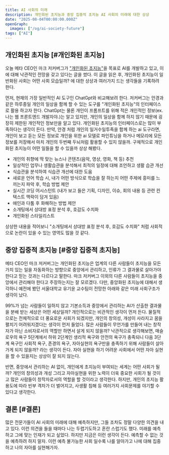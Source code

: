 ```yaml
---
title: AI 사회의 미래
description: 개인회된 초지능과 중앙 집중적 초지능 AI 사회의 미래에 대한 상상
date: "2025-08-04T00:00:00.000Z"
openGraph:
  images: ["/og/ai-society-future"]
tags: ["AI"]
---
```


## 개인화된 초지능 [#개인화된 초지능]

오늘 메타 CEO인 마크 저커버그가 ["개인화된 초지능"](https://www.meta.com/superintelligence/)을 목표로 AI를 개발하고 있고, 이에 대해 낙관적인 전망을 갖고 있다는 글을 썼다.
이 글을 읽은 후, 개인화된 초지능이 일반화된 사회는 어떤 사회 모습일까? 에 대한 상상과 여러가지 드는 생각들을 기록하려 한다.

먼저, 현재의 가장 일반적인 AI 도구인 ChatGpt와 비교해보려 한다. 저커버그는 안경과 같은 하루종일 개인의 일상을 함께 할 수 있는 도구를 "개인화된 초지능"의 인터페이스로 활용 하고자 한다.
ChatGpt는 물론 개인이 프롬프트를 위해 적은 개인적인 정보(ex. 나는 웹 프론트엔드 개발자야.)는 알고 있지만, 개인의 일상을 함께 하지 않기 때문에 굉장히 제한된 개인적인 정보만을 알고 있다. 개인화된 초지능의 인터페이스로는 많이 부족하다는 생각이 든다. 만약, 안경 처럼 개인의 일거수일투족을 함께 하는 ai 도구라면, 개인이 보고 듣는 모든 정보로 개인을 위한 ai 모델로 파인튜닝을 하거나 메모리에 모든 정보를 저장해서 마치 개인의 두번째 두뇌처럼 활용할 수 있지 않을까. 구체적으로 개인화된 초지능이 어떤 일들을 할 수 있을까 상상 해봤다.

- 개인의 취향에 딱 맞는 뉴스나 콘텐츠(음악, 영상, 영화, 책 등) 추천
- 일상적인 업무나 생활습관을 분석해서 최적의 일정에 대해 조언하고 생활 습관 개선
- 식습관을 분석하여 식습관 개선에 대한 도움
- 새로운 언어 학습 시, 내가 어떤 방식으로 학습을 잘 하는지 어떤 주제에 흥미를 느끼는지 파악 후, 학습 방법 제안
- 실시간 코딩 어시스턴트 (내가 보고 들은 기획, 디자인, 이슈, 회의 내용 등 관련 컨텍스트 맥락이 담겨 있음)
- 애인과 다툼 후 화해하는 방법 제안
- 소개팅에서 상대방 표정 분석 후, 호감도 수치화
- 개인화된 스타일리스트

상상한 내용을 적어보니 "소개팅에서 상대방 표정 분석 후, 호감도 수치화" 처럼 사회적으로 논란이 있을 수 있는 영역도 많을 것 같다.

## 중앙 집중적 초지능 [#중앙 집중적 초지능]

메타 CEO인 마크 저커버그는 개인화된 초지능은 업계의 다른 사람들이 초지능을 모든 가치 있는 일을 자동화하는 방향으로 중앙에서 관리하고, 인류가 그 결과물로 살아가야 한다고 믿는 것과는 다르다고 말한다. 마크 저커버그 이외의 다른 사람들이 초지능을 중앙에서 관리해야 한다고 주장하는지는 잘 모르겠다. 다만, 중앙화된 초지능에 대해서 생각하니 예전에 봤던 서울대학교 유기윤 교수팀이 전망한 아래와 같은 미래 사회구조가 생각이 났다.

<YouTube videoId="8imqOXWE9ys" />

99%가 넘는 사람들이 일하지 않고 기본소득과 중앙에서 관리하는 AI가 산출한 결과물을 분배 받는 세상은 어떤 세상일까? 개인적으로는 비관적인 생각이 먼저 든다. 물질적으로는 전체적으로 더 풍요로운 사회가 되겠지만, 개인의 창의성, 개성이 사라지고 꿈을 펼치기 어려워지겠다는 생각이 먼저 들었다. 많은 사람들이 무언가를 만들어 내는 창작자가 아닌 소비자로서의 역할만 하면서 살게 되지 않을까?
낙관적으로 생각해보면, 매슬로우의 욕구 5단계에서 하위 2단계인 생리적 욕구와 안전의 욕구가 충족되니 다음 3단계 욕구인 사회적 욕구, 존경의 욕구, 자아실현의 욕구만을 충족하기 위해 사람들이 살아가게 되지 않을까? 라는 생각이 든다. 자아 실현을 하기 어려운 사회에서 어떤 자아 실현을 할 수 있을지는 상상이 잘 되지 않는다.

반면, 중앙에서 관리하는 AI 없이, 개인에게 초지능이 부여되는 세계는 어떤 사회가 될까? 개인의 창의성과 개성 그리고 자아실현을 위한 노력이 더욱 중요한 사회가 될 것이고 많은 사람들이 창작자로서의 역할을 할 것이라고 생각한다. 하지만, 개인의 초지능 활용도에 따라 빈부 격차가 더 벌어지고, 사생활 침해 등 여러가지 사회문제를 야기할 수 있다고 생각한다.

## 결론 [#결론]

많은 전문가들이 AI 사회의 미래에 대해 예측하지만, 그들 조차도 정말 다양한 의견을 내고 있다. 이런 의견을 들을 때마다 나는 두렵기도하고 혼란 스럽기도 했다. 미래를 예측하고 그에 맞는 인재가 되고 싶었다. 하지만 지금은 이런 생각이 든다. 예측할 수 없는 것을 예측하려 하지 말자. 이런 예측 불가능한 사회 일수록 나를 알아가고 나에 대해 집중하고 나의 자아를 실현해가자.
